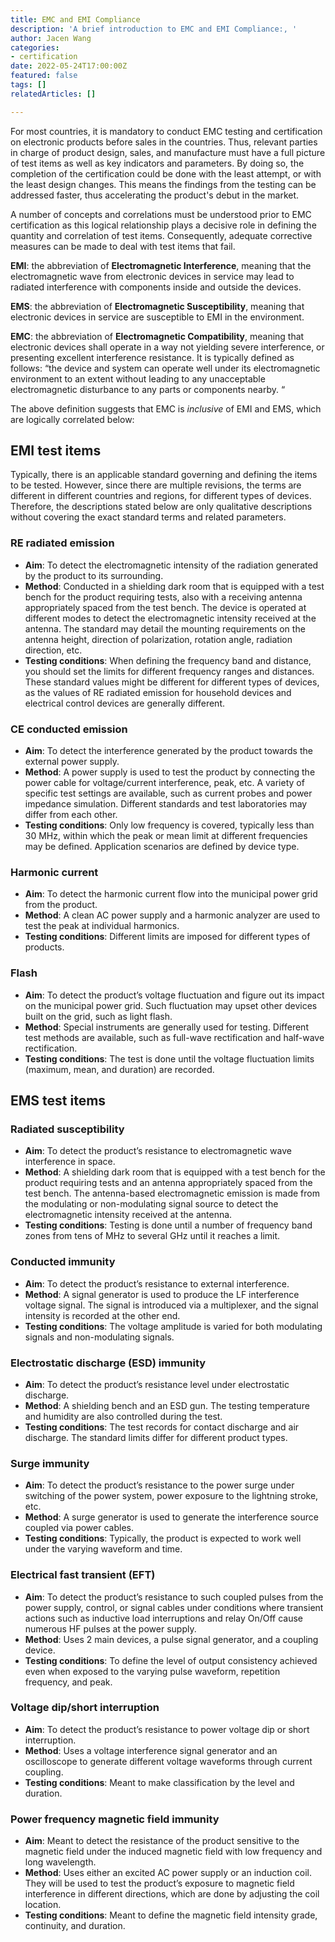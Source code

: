 ```yaml
---
title: EMC and EMI Compliance
description: 'A brief introduction to EMC and EMI Compliance:, '
author: Jacen Wang
categories:
- certification
date: 2022-05-24T17:00:00Z
featured: false
tags: []
relatedArticles: []

---
```

For most countries, it is mandatory to conduct EMC testing and certification on electronic products before sales in the countries. Thus, relevant parties in charge of product design, sales, and manufacture must have a full picture of test items as well as key indicators and parameters. By doing so, the completion of the certification could be done with the least attempt, or with the least design changes. This means the findings from the testing can be addressed faster, thus accelerating the product's debut in the market.

A number of concepts and correlations must be understood prior to EMC certification as this logical relationship plays a decisive role in defining the quantity and correlation of test items. Consequently, adequate corrective measures can be made to deal with test items that fail.

**EMI**: the abbreviation of **Electromagnetic Interference**, meaning that the electromagnetic wave from electronic devices in service may lead to radiated interference with components inside and outside the devices.

**EMS**: the abbreviation of **Electromagnetic Susceptibility**, meaning that electronic devices in service are susceptible to EMI in the environment.

**EMC**: the abbreviation of **Electromagnetic Compatibility**, meaning that electronic devices shall operate in a way not yielding severe interference, or presenting excellent interference resistance. It is typically defined as follows: “the device and system can operate well under its electromagnetic environment to an extent without leading to any unacceptable electromagnetic disturbance to any parts or components nearby. “

The above definition suggests that EMC is _inclusive_ of EMI and EMS, which are logically correlated below:

## EMI test items

Typically, there is an applicable standard governing and defining the items to be tested. However, since there are multiple revisions, the terms are different in different countries and regions, for different types of devices. Therefore, the descriptions stated below are only qualitative descriptions without covering the exact standard terms and related parameters. 

### RE radiated emission

* **Aim**: To detect the electromagnetic intensity of the radiation generated by the product to its surrounding.
* **Method**: Conducted in a shielding dark room that is equipped with a test bench for the product requiring tests, also with a receiving antenna appropriately spaced from the test bench. The device is operated at different modes to detect the electromagnetic intensity received at the antenna. The standard may detail the mounting requirements on the antenna height, direction of polarization, rotation angle, radiation direction, etc.
* **Testing conditions**: When defining the frequency band and distance, you should set the limits for different frequency ranges and distances. These standard values might be different for different types of devices, as the values of RE radiated emission for household devices and electrical control devices are generally different.

### CE conducted emission

* **Aim**: To detect the interference generated by the product towards the external power supply.
* **Method**: A power supply is used to test the product by connecting the power cable for voltage/current interference, peak, etc. A variety of specific test settings are available, such as current probes and power impedance simulation. Different standards and test laboratories may differ from each other.
* **Testing conditions**: Only low frequency is covered, typically less than 30 MHz, within which the peak or mean limit at different frequencies may be defined. Application scenarios are defined by device type.

### Harmonic current

* **Aim**: To detect the harmonic current flow into the municipal power grid from the product.
* **Method**: A clean AC power supply and a harmonic analyzer are used to test the peak at individual harmonics.
* **Testing conditions**: Different limits are imposed for different types of products.

### Flash

* **Aim**: To detect the product’s voltage fluctuation and figure out its impact on the municipal power grid. Such fluctuation may upset other devices built on the grid, such as light flash.
* **Method**: Special instruments are generally used for testing. Different test methods are available, such as full-wave rectification and half-wave rectification.
* **Testing conditions**: The test is done until the voltage fluctuation limits (maximum, mean, and duration) are recorded.

## EMS test items

### Radiated susceptibility

* **Aim**: To detect the product’s resistance to electromagnetic wave interference in space.
* **Method**: A shielding dark room that is equipped with a test bench for the product requiring tests and an antenna appropriately spaced from the test bench. The antenna-based electromagnetic emission is made from the modulating or non-modulating signal source to detect the electromagnetic intensity received at the antenna.
* **Testing conditions**: Testing is done until a number of frequency band zones from tens of MHz to several GHz until it reaches a limit. 

### Conducted immunity

* **Aim**: To detect the product’s resistance to external interference.
* **Method**: A signal generator is used to produce the LF interference voltage signal. The signal is introduced via a multiplexer, and the signal intensity is recorded at the other end.
* **Testing conditions**: The voltage amplitude is varied for both modulating signals and non-modulating signals.

### Electrostatic discharge (ESD) immunity

* **Aim**: To detect the product’s resistance level under electrostatic discharge.
* **Method**: A shielding bench and an ESD gun. The testing temperature and humidity are also controlled during the test.
* **Testing conditions**: The test records for contact discharge and air discharge. The standard limits differ for different product types.

### Surge immunity

* **Aim**: To detect the product’s resistance to the power surge under switching of the power system, power exposure to the lightning stroke, etc.
* **Method**: A surge generator is used to generate the interference source coupled via power cables.
* **Testing conditions**: Typically, the product is expected to work well under the varying waveform and time.

### Electrical fast transient (EFT)

* **Aim**: To detect the product’s resistance to such coupled pulses from the power supply, control, or signal cables under conditions where transient actions such as inductive load interruptions and relay On/Off cause numerous HF pulses at the power supply.
* **Method**: Uses 2 main devices, a pulse signal generator, and a coupling device.
* **Testing conditions**: To define the level of output consistency achieved even when exposed to the varying pulse waveform, repetition frequency, and peak.

### Voltage dip/short interruption

* **Aim**: To detect the product’s resistance to power voltage dip or short interruption.
* **Method**: Uses a voltage interference signal generator and an oscilloscope to generate different voltage waveforms through current coupling.
* **Testing conditions**: Meant to make classification by the level and duration.

### Power frequency magnetic field immunity

* **Aim**: Meant to detect the resistance of the product sensitive to the magnetic field under the induced magnetic field with low frequency and long wavelength.
* **Method**: Uses either an excited AC power supply or an induction coil. They will be used to test the product’s exposure to magnetic field interference in different directions, which are done by adjusting the coil location.
* **Testing conditions**: Meant to define the magnetic field intensity grade, continuity, and duration.